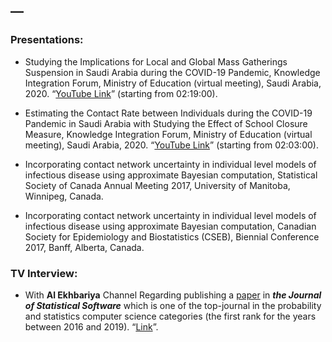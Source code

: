 ---
---

<div id="Presentations" class="section level3">
<h3>Presentations:</h3>

* Studying the Implications for Local and Global Mass Gatherings Suspension in Saudi Arabia during the COVID-19 Pandemic, Knowledge Integration Forum, Ministry of Education (virtual meeting), Saudi Arabia, 2020. "[YouTube Link](https://www.youtube.com/watch?v=wh9BTux6wng)" (starting from 02:19:00).

* Estimating the Contact Rate between Individuals during the COVID-19 Pandemic in Saudi Arabia with Studying the Effect of School Closure Measure, Knowledge Integration Forum, Ministry of Education (virtual meeting), Saudi Arabia, 2020. "[YouTube Link](https://www.youtube.com/watch?v=8MzM19HSFNQ)" (starting from 02:03:00).

* Incorporating contact network uncertainty in individual level models of infectious disease using approximate Bayesian computation, Statistical Society of Canada Annual Meeting 2017, University of Manitoba, Winnipeg, Canada.

* Incorporating contact network uncertainty in individual level models of infectious disease using approximate Bayesian computation, Canadian Society for Epidemiology and Biostatistics (CSEB), Biennial Conference 2017, Banff, Alberta, Canada.

</div>

<div id="TV Interview" class="section level3">
<h3>TV Interview:</h3>

* With <strong>Al Ekhbariya</strong> Channel Regarding publishing a <a href="https://www.jstatsoft.org/article/view/v098i10" class= <em>paper</em></a> in <strong><em>the Journal of Statistical Software</em></strong> which is one of the top-journal in the probability and statistics computer science categories (the first rank for the years between 2016 and 2019). "[Link](https://twitter.com/Alekhbariya_net/status/1421503601080479748?s=20)".

</div>